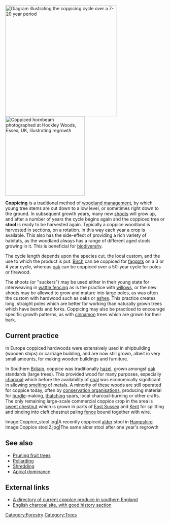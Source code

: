 [[Image:Coppice1.png|thumb|right|350px|Diagram illustrating the coppicing cycle over a 7-20 year period]]
[[Image:Coppicephoto.jpg|thumb|right|250px|Coppiced [[hornbeam]] photographed at Hockley Woods, [[Essex]], [[UK]], illustrating regrowth]]

'''Coppicing''' is a traditional method of [[woodland management]], by which young tree stems are cut down to a low level, or sometimes right down to the ground. In subsequent growth years, many new [[shoot|shoots]] will grow up, and after a number of years the cycle begins again and the coppiced tree or '''stool''' is ready to be harvested again. Typically a coppice woodland is harvested in sections, on a rotation. In this way each year a crop is available. This also has the side-effect of providing a rich variety of habitats, as the woodland always has a range of different aged stools growing in it. This is beneficial for [[biodiversity]].

The cycle length depends upon the species cut, the local custom, and the use to which the product is put. [[Birch]] can be coppiced for [[Faggot (unit of measurement)|faggots]] on a 3 or 4 year cycle, whereas [[oak]] can be coppiced over a 50-year cycle for poles or firewood. 

The shoots (or "suckers") may be used either in their young state for
interweaving in [[wattle fencing]] as is the practice with [[willow|willows]],
or the new shoots may be allowed to grow and mature into large poles, as was often the custom with hardwood such as oaks or [[ash (tree)|ashes]]. This practice creates long, straight poles which are better for working than naturally grown trees which have bends and forks. Coppicing may also be practiced to encourage specific growth patterns, as with [[cinnamon]] trees which are grown for their bark.

==Current practice==
In Europe coppiced hardwoods were extensively used in shipbuilding (wooden ships) or carriage building, and are now still grown, albeit in very small amounts, for making wooden buildings and furniture.

In Southern [[Britain]], coppice was traditionally [[hazel]], grown amongst [[oak]] standards (large trees). This provided wood for many purposes, especially [[charcoal]] which before the availability of [[coal]] was economically significant in allowing [[smelting]] of metals. A minority of these woods are still operated for coppice today, often by [[Conservation in the United Kingdom|conservation organisations]], producing material for [[hurdle]]-making, [[thatching]] spars, local charcoal-burning or other crafts. The only remaining large-scale commercial coppice crop in the area is [[sweet chestnut]] which is grown in parts of [[East Sussex]] and [[Kent]] for splitting and binding into cleft chestnut paling [[fence]] bound together with wire.

<gallery>
Image:Coppice_stool.jpg|A recently coppiced [[alder]] stool in [[Hampshire]]
Image:Coppice stool2.jpg|The same alder stool after one year's regrowth
</gallery>

==See also==
* [[Pruning fruit trees]]
* [[Pollarding]]
* [[Shredding (tree pruning technique)| Shredding]]
* [[Apical dominance]]

==External links==
*[http://www.coppice-products.co.uk/index.html A directory of current coppice produce in southern England]
*[http://www.englishcharcoal.co.uk/ English charcoal site, with good history section]


[[Category:Forestry]]
[[Category:Trees]]

{{attrib permawiki|Coppicing}}
{{attrib wikipedia|Coppicing}}